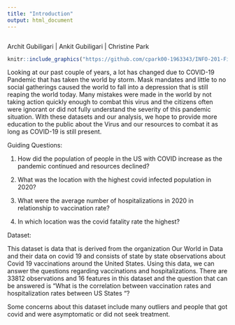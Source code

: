 ```yaml
---
title: "Introduction"
output: html_document
---
```


```r
```
Archit Gubiligari | Ankit Gubiligari | Christine Park




```r
knitr::include_graphics("https://github.com/cpark00-1963343/INFO-201-Final-Deliverable-4709AB/blob/main/coronavirus-2.tmb-479v.jpg?raw=true")
```

Looking at our past couple of years, a lot has changed due to COVID-19 Pandemic that has taken the world by storm. Mask mandates and little to no social gatherings caused the world to fall into a depression that is still reaping the world today. Many mistakes were made in the world by not taking action quickly enough to combat this virus and the citizens often were ignorant or did not fully understand the severity of this pandemic situation. With these datasets and our analysis, we hope to provide more education to the public about the Virus and our resources to combat it as long as COVID-19 is still present.




Guiding Questions:

1. How did the population of people in the US with COVID increase as the pandemic continued and resources declined?

  1.    What was the location with the highest covid infected population in 2020?

  2.    What were the average number of hospitalizations in 2020 in relationship to vaccination rate?
  
  3.    In which location was the covid fatality rate the highest?
  
  
  
  
Dataset:

This dataset is data that is derived from the organization Our World in Data and their data on covid 19 and consists of state by state observations about Covid 19 vaccinations around the United States. Using this data, we can answer the questions regarding vaccinations and hospitalizations. There are 33812 observations and 16 features in this dataset and the question that can be answered is “What is the correlation between vaccination rates and hospitalization rates between US States “?

Some concerns about this dataset include many outliers and people that got covid and were asymptomatic or did not seek treatment.



```r

```


